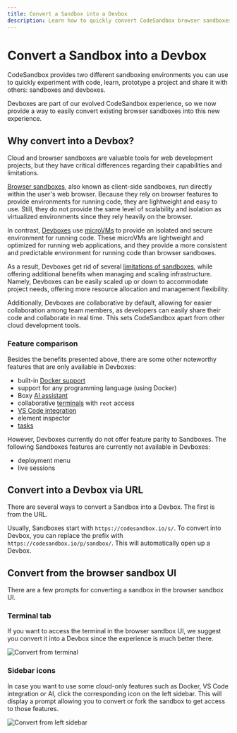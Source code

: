 ```yaml
---
title: Convert a Sandbox into a Devbox
description: Learn how to quickly convert CodeSandbox browser sandboxes into the new, VM-powered Devboxes.
---
```


# Convert a Sandbox into a Devbox

CodeSandbox provides two different sandboxing environments you can use to quickly experiment with code, learn, prototype a project and share it with others: sandboxes and devboxes.

Devboxes are part of our evolved CodeSandbox experience, so we now provide a way to easily convert existing browser sandboxes into this new experience.

## Why convert into a Devbox?

Cloud and browser sandboxes are valuable tools for web development projects, but they have critical differences regarding their capabilities and limitations.

[Browser sandboxes](/learn/sandboxes/editors?tab=browser), also known as client-side sandboxes, run directly within the user's web browser. Because they rely on browser features to provide environments for running code, they are lightweight and easy to use. Still, they do not provide the same level of scalability and isolation as virtualized environments since they rely heavily on the browser.

In contrast, [Devboxes](/learn/sandboxes/editors?tab=cloud) use [microVMs](/learn/environment/vm) to provide an isolated and secure environment for running code. These microVMs are lightweight and optimized for running web applications, and they provide a more consistent and predictable environment for running code than browser sandboxes.

As a result, Devboxes get rid of several [limitations of sandboxes](/faq#are-there-any-limitations-with-sandboxes), while offering additional benefits when managing and scaling infrastructure. Namely, Devboxes can be easily scaled up or down to accommodate project needs, offering more resource allocation and management flexibility.

Additionally, Devboxes are collaborative by default, allowing for easier collaboration among team members, as developers can easily share their code and collaborate in real time. This sets CodeSandbox apart from other cloud development tools.

### Feature comparison

Besides the benefits presented above, there are some other noteworthy features that are only available in Devboxes:
- built-in [Docker support](/learn/environment/docker)
- support for any programming language (using Docker)
- Boxy [AI assistant](/learn/boxy/overview)
- collaborative [terminals](/learn/repositories/terminal) with `root` access
- [VS Code integration](/learn/getting-started/setting-up-vscode)
- element inspector
- [tasks](/learn/repositories/task)

However, Devboxes currently do not offer feature parity to Sandboxes. The following Sandboxes features are currently not available in Devboxes:
- deployment menu
- live sessions

## Convert into a Devbox via URL

There are several ways to convert a Sandbox into a Devbox. The first is from the URL.

Usually, Sandboxes start with `https://codesandbox.io/s/`. To convert into Devbox, you can replace the prefix with `https://codesandbox.io/p/sandbox/`. This will automatically open up a Devbox.

## Convert from the browser sandbox UI

There are a few prompts for converting a sandbox in the browser sandbox UI.

### Terminal tab

If you want to access the terminal in the browser sandbox UI, we suggest you convert it into a Devbox since the experience is much better there.

![Convert from terminal](/convert-from-terminal.png)

### Sidebar icons

In case you want to use some cloud-only features such as Docker, VS Code integration or AI, click the corresponding icon on the left sidebar. This will display a prompt allowing you to convert or fork the sandbox to get access to those features.

![Convert from left sidebar](/convert-from-sidebar.png)

